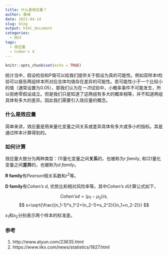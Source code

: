 ```yaml
---
title: 什么是效应量？
author: 桑峰
date: 2021-04-14
slug: blog
output: html_document
categories:
  - 统计
tags:
  - 效应量
  - Coden's d
---
```


```r
knitr::opts_chunk$set(echo = TRUE)
```

统计当中，假设检验和P值可以给我们提供关于假设为真的可能性。例如双样本t检验可以报告两组样本所对应总体均值存在差异的可能性。若可能性小于一个比较小的值（通常设置为0.05），那我们认为在*一次*试验中，小概率事件不可能发生，所以拒绝零假设成立。但是我们只是知道了这两组有多大的概率相等，并不知道两组具体有多大的差异。因此我们需要引入效应量的概念。

### 什么是效应量

简单来讲，效应量是用来量化变量之间关系或差异具体有多大或多小的指标。其是通过样本计算得到的。


### 如何计算

效应量大致分为两种类型：(1)量化变量之间**关系**的，也被称为*r family*, 和(2)量化变量之间**差异**的，也被称为*d family*。

**R family**有*Pearson*相关系数和$r^2$等。

**D family**有*Cohen's d*, 优势比和相对风险率等。其中*Cohen's d*计算公式如下，

$$
Cohen's d=(\mu_1-\mu_2)/s,
$$
$$
s=\sqrt{\frac{(n_1-1)*s_1^2+(n_2-1)*s_2^2}{(n_1+n_2-2)}}
$$

$s_1$和$s_2$分别表示两个样本的标准差。

### 参考

1. http://www.atyun.com/23635.html
2. https://www.iikx.com/news/statistics/1827.html